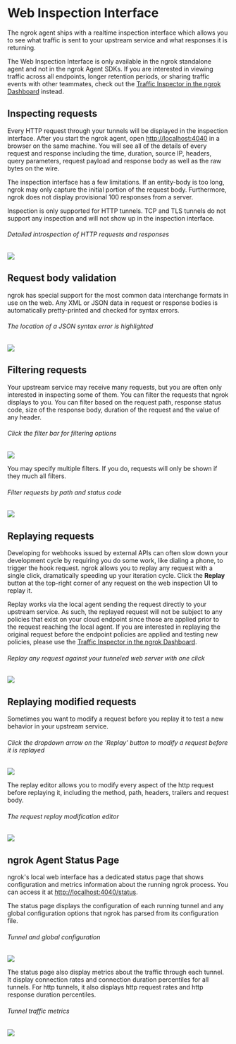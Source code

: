 # Web Inspection Interface

The ngrok agent ships with a realtime inspection interface which allows you to see what traffic is sent to your upstream service and what responses it is returning.

The Web Inspection Interface is only available in the ngrok standalone agent and not in the ngrok Agent SDKs. If you are interested in viewing traffic across all endpoints, longer retention periods, or sharing traffic events with other teammates, check out the [Traffic Inspector in the ngrok Dashboard](/docs/obs/traffic-inspection/#ngrok-traffic-inspector) instead.

## Inspecting requests

Every HTTP request through your tunnels will be displayed in the inspection interface. After you start the ngrok agent, open [http://localhost:4040](http://localhost:4040) in a browser on the same machine. You will see all of the details of every request and response including the time, duration, source IP, headers, query parameters, request payload and response body as well as the raw bytes on the wire.

The inspection interface has a few limitations. If an entity-body is too long, ngrok may only capture the initial portion of the request body. Furthermore, ngrok does not display provisional 100 responses from a server.

Inspection is only supported for HTTP tunnels. TCP and TLS tunnels do not support any inspection and will not show up in the inspection interface.

###### Detailed introspection of HTTP requests and responses

![](/img/docs/inspect2.png)

## Request body validation

ngrok has special support for the most common data interchange formats in use on the web. Any XML or JSON data in request or response bodies is automatically pretty-printed and checked for syntax errors.

###### The location of a JSON syntax error is highlighted

![](/img/docs/syntax.png)

## Filtering requests

Your upstream service may receive many requests, but you are often only interested in inspecting some of them. You can filter the requests that ngrok displays to you. You can filter based on the request path, response status code, size of the response body, duration of the request and the value of any header.

###### Click the filter bar for filtering options

![](/img/docs/inspect-filter-select.png)

You may specify multiple filters. If you do, requests will only be shown if they much all filters.

###### Filter requests by path and status code

![](/img/docs/inspect-filter.png)

## Replaying requests

Developing for webhooks issued by external APIs can often slow down your development cycle by requiring you do some work, like dialing a phone, to trigger the hook request. ngrok allows you to replay any request with a single click, dramatically speeding up your iteration cycle. Click the **Replay** button at the top-right corner of any request on the web inspection UI to replay it.

Replay works via the local agent sending the request directly to your upstream service. As such, the replayed request will not be subject to any policies that exist on your cloud endpoint since those are applied prior to the request reaching the local agent. If you are interested in replaying the original request before the endpoint policies are applied and testing new policies, please use the [Traffic Inspector in the ngrok Dashboard](/docs/obs/traffic-inspection/#ngrok-traffic-inspector).

###### Replay any request against your tunneled web server with one click

![](/img/docs/replay2.png)

## Replaying modified requests

Sometimes you want to modify a request before you replay it to test a new behavior in your upstream service.

###### Click the dropdown arrow on the 'Replay' button to modify a request before it is replayed

![](/img/docs/replay-modify-button.png)

The replay editor allows you to modify every aspect of the http request before replaying it, including the method, path, headers, trailers and request body.

###### The request replay modification editor

![](/img/docs/replay-modify.png)

## ngrok Agent Status Page

ngrok's local web interface has a dedicated status page that shows configuration and metrics information about the running ngrok process. You can access it at [http://localhost:4040/status](http://localhost:4040/status).

The status page displays the configuration of each running tunnel and any global configuration options that ngrok has parsed from its configuration file.

###### Tunnel and global configuration

![](/img/docs/status-configuration.png)

The status page also display metrics about the traffic through each tunnel. It display connection rates and connection duration percentiles for all tunnels. For http tunnels, it also displays http request rates and http response duration percentiles.

###### Tunnel traffic metrics

![](/img/docs/status-metrics.png)

